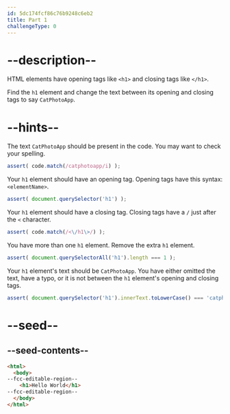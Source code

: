 ```yaml
---
id: 5dc174fcf86c76b9248c6eb2
title: Part 1
challengeType: 0
---
```


# --description--

HTML elements have opening tags like `<h1>` and closing tags like `</h1>`.

Find the `h1` element and change the text between its opening and closing tags to say `CatPhotoApp`.

# --hints--

The text `CatPhotoApp` should be present in the code. You may want to check your spelling.

```js
assert( code.match(/catphotoapp/i) );
```

Your `h1` element should have an opening tag. Opening tags have this syntax: `<elementName>`.

```js
assert( document.querySelector('h1') );
```

Your `h1` element should have a closing tag. Closing tags have a `/` just after the `<` character.

```js
assert( code.match(/<\/h1\>/) );
```

You have more than one `h1` element. Remove the extra `h1` element.

```js
assert( document.querySelectorAll('h1').length === 1 );
```

Your `h1` element's text should be `CatPhotoApp`. You have either omitted the text, have a typo, or it is not between the `h1` element's opening and closing tags.

```js
assert( document.querySelector('h1').innerText.toLowerCase() === 'catphotoapp' );
```

# --seed--

## --seed-contents--

```html
<html>
  <body>
--fcc-editable-region--
    <h1>Hello World</h1>
--fcc-editable-region--
  </body>
</html>
```

